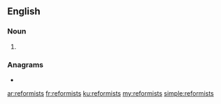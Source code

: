 ==English==

===Noun===
{{head|en|noun plural form}}

# {{plural of|reformist|lang=en}}

===Anagrams===
* {{l|en|firestorms}}

[[ar:reformists]]
[[fr:reformists]]
[[ku:reformists]]
[[my:reformists]]
[[simple:reformists]]